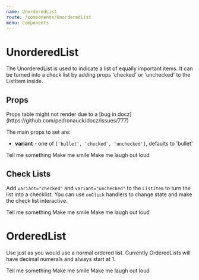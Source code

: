 ```yaml
---
name: UnorderedList
route: /components/UnorderedList
menu: Components
---
```



# UnorderedList

The UnorderedList is used to indicate a list of equally important items. It can be turned into a check list by adding props 'checked' or 'unchecked' to the ListItem inside.

## Props

<Props of={UnorderedList} />
Props table might not render due to a [bug in docz](https://github.com/pedronauck/docz/issues/777)

The main props to set are:

- **variant** - one of `['bullet', 'checked', 'unchecked']`, defaults to 'bullet'

<Playground>
  <UnorderedList>
    <ListItem>Tell me something</ListItem>
    <ListItem>Make me smile</ListItem>
    <ListItem>Make me laugh out loud</ListItem>
  </UnorderedList>
</Playground>

## Check Lists

Add `variant="checked"` and `variant="unchecked"` to the `ListItem` to turn the list into a checklist.
You can use `onClick` handlers to change state and make the check list interactive.

<Playground>
  <UnorderedList>
    <ListItem variant="checked">Tell me something</ListItem>
    <ListItem variant="checked">Make me smile</ListItem>
    <ListItem variant="unchecked">Make me laugh out loud</ListItem>
  </UnorderedList>
</Playground>

# OrderedList

Use just as you would use a normal ordered list. Currently OrderedLists will have decimal numerals and always start at 1.

<Playground>
  <OrderedList>
    <ListItem>Tell me something</ListItem>
    <ListItem>Make me smile</ListItem>
    <ListItem>Make me laugh out loud</ListItem>
  </OrderedList>
</Playground>
